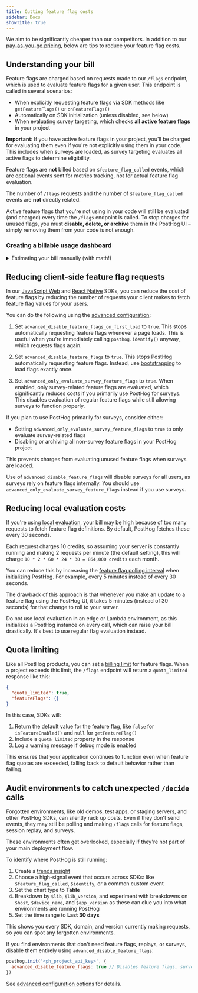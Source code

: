 ```yaml
---
title: Cutting feature flag costs
sidebar: Docs
showTitle: true
---
```


We aim to be significantly cheaper than our competitors. In addition to our [pay-as-you-go pricing](/pricing), below are tips to reduce your feature flag costs.

## Understanding your bill

Feature flags are charged based on requests made to our `/flags` endpoint, which is used to evaluate feature flags for a given user. This endpoint is called in several scenarios:

- When explicitly requesting feature flags via SDK methods like `getFeatureFlags()` or `onFeatureFlags()`
- Automatically on SDK initialization (unless disabled, see below)
- When evaluating survey targeting, which checks **all active feature flags** in your project

**Important**: If you have active feature flags in your project, you'll be charged for evaluating them even if you're not explicitly using them in your code. This includes when surveys are loaded, as survey targeting evaluates all active flags to determine eligibility.

Feature flags are **not** billed based on `$feature_flag_called` events, which are optional events sent for metrics tracking, not for actual feature flag evaluation. 

The number of `/flags` requests and the number of `$feature_flag_called` events are **not** directly related.

<CalloutBox icon="IconWarning" title="Unused flags still incur charges" type="caution">

  Active feature flags that you're not using in your code will still be evaluated (and charged) every time the `/flags` endpoint is called. To stop charges for unused flags, you must **disable, delete, or archive** them in the PostHog UI – simply removing them from your code is not enough.

</CalloutBox>

### Creating a billable usage dashboard


<PostHogBillableUsageTemplate />


<details>
  <summary>Estimating your bill manually (with math!)</summary>

  <FlagChargeEstimate />

</details>


## Reducing client-side feature flag requests

In our [JavaScript Web](/docs/libraries/js) and [React Native](/docs/libraries/react-native) SDKs, you can reduce the cost of feature flags by reducing the number of requests your client makes to fetch feature flag values for your users.

You can do the following using the [advanced configuration](/docs/libraries/js/config#advanced-configuration):

1. Set `advanced_disable_feature_flags_on_first_load` to `true`. This stops automatically requesting feature flags whenever a page loads. This is useful when you're immediately calling `posthog.identify()` anyway, which requests flags again.

2. Set `advanced_disable_feature_flags` to `true`. This stops PostHog automatically requesting feature flags. Instead, use [bootstrapping](/docs/feature-flags/bootstrapping) to load flags exactly once.

3. Set `advanced_only_evaluate_survey_feature_flags` to `true`. When enabled, only survey-related feature flags are evaluated, which significantly reduces costs if you primarily use PostHog for surveys. This disables evaluation of regular feature flags while still allowing surveys to function properly.

<CalloutBox icon="IconInfo" title="Surveys and feature flag billing" type="info">

  If you plan to use PostHog primarily for surveys, consider either:
  
  - Setting `advanced_only_evaluate_survey_feature_flags` to `true` to only evaluate survey-related flags
  - Disabling or archiving all non-survey feature flags in your PostHog project
  
  This prevents charges from evaluating unused feature flags when surveys are loaded.

</CalloutBox>

<CalloutBox icon="IconWarning" title="Note" type="caution">

  Use of `advanced_disable_feature_flags` will disable surveys for all users, as surveys rely on feature flags internally. You should use `advanced_only_evaluate_survey_feature_flags` instead if you use surveys.

</CalloutBox>

## Reducing local evaluation costs

If you're using [local evaluation](/docs/feature-flags/local-evaluation), your bill may be high because of too many requests to fetch feature flag definitions. By default, PostHog fetches these every 30 seconds.

Each request charges 10 credits, so assuming your server is constantly running and making 2 requests per minute (the default setting), this will charge `10 * 2 * 60 * 24 * 30 = 864,000 credits` each month.

You can reduce this by increasing the [feature flag polling interval](/docs/feature-flags/local-evaluation#step-2-initialize-posthog-with-your-personal-api-key) when initializing PostHog. For example, every 5 minutes instead of every 30 seconds.

The drawback of this approach is that whenever you make an update to a feature flag using the PostHog UI, it takes 5 minutes (instead of 30 seconds) for that change to roll to your server.

<CalloutBox icon="IconWarning" title="Edge/Lambda environments" type="caution">

  Do not use local evaluation in an edge or Lambda environment, as this initializes a PostHog instance on every call, which can raise your bill drastically. It's best to use regular flag evaluation instead.

</CalloutBox>

## Quota limiting

Like all PostHog products, you can set a [billing limit](https://us.posthog.com/organization/billing) for feature flags. When a project exceeds this limit, the `/flags` endpoint will return a `quota_limited` response like this:

```json
{
  "quota_limited": true,
  "featureFlags": {}
}
```

In this case, SDKs will:

1. Return the default value for the feature flag, like `false` for `isFeatureEnabled()` and `null` for `getFeatureFlag()`
2. Include a `quota_limited` property in the response
3. Log a warning message if debug mode is enabled

This ensures that your application continues to function even when feature flag quotas are exceeded, falling back to default behavior rather than failing.

## Audit environments to catch unexpected `/decide` calls

<CalloutBox icon="IconWarning" title="Watch out for forgotten environments" type="caution">

  Forgotten environments, like old demos, test apps, or staging servers, and other PostHog SDKs, can silently rack up costs. Even if they don't send events, they may still be polling and making `/flags` calls for feature flags, session replay, and surveys.

  These environments often get overlooked, especially if they're not part of your main deployment flow.

</CalloutBox>

To identify where PostHog is still running:

1. Create a [trends insight](https://us.posthog.com/insights/new#insight=TRENDS)  
2. Choose a high-signal event that occurs across SDKs: like `$feature_flag_called`, `$identify`, or a common custom event  
3. Set the chart type to **Table**  
4. Breakdown by `$lib`, `$lib_version`, and experiment with breakdowns on `$host`, `$device_name`, and `$app_version` as these can clue you into what environments are running PostHog  
5. Set the time range to **Last 30 days**

This shows you every SDK, domain, and version currently making requests, so you can spot any forgotten environments.

If you find environments that don't need feature flags, replays, or surveys, disable them entirely using `advanced_disable_feature_flags`:

```js
posthog.init('<ph_project_api_key>', {
  advanced_disable_feature_flags: true // Disables feature flags, surveys, and session recording
})
```

See [advanced configuration options](/docs/libraries/js/config#advanced-configuration) for details.